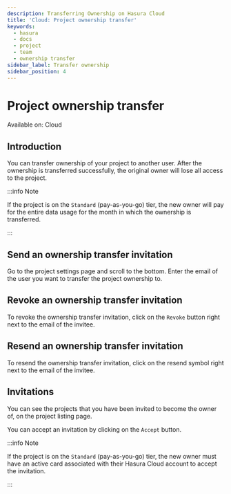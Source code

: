 ```yaml
---
description: Transferring Ownership on Hasura Cloud
title: 'Cloud: Project ownership transfer'
keywords:
  - hasura
  - docs
  - project
  - team
  - ownership transfer
sidebar_label: Transfer ownership
sidebar_position: 4
---
```



# Project ownership transfer

<div className='badge badge--primary heading-badge'>Available on: Cloud</div>

## Introduction

You can transfer ownership of your project to another user. After the ownership is transferred successfully, the
original owner will lose all access to the project.

:::info Note

If the project is on the `Standard` (pay-as-you-go) tier, the new owner will pay for the entire data usage for the month
in which the ownership is transferred.

:::

## Send an ownership transfer invitation

Go to the project settings page and scroll to the bottom. Enter the email of the user you want to transfer the project
ownership to.

<Thumbnail src='/img/projects/transfer-ownership.png' alt='Transfer Project Ownership' width='1146px' />

## Revoke an ownership transfer invitation

To revoke the ownership transfer invitation, click on the `Revoke` button right next to the email of the invitee.

<Thumbnail src='/img/projects/remove-ownership.png' alt='Remove transfer ownership invite' width='1146px' />

## Resend an ownership transfer invitation

To resend the ownership transfer invitation, click on the resend symbol right next to the email of the invitee.

<Thumbnail src='/img/projects/resent-ownership.png' alt='Resend transfer ownership invite' width='1146px' />

## Invitations

You can see the projects that you have been invited to become the owner of, on the project listing page.

<Thumbnail src='/img/projects/project-ownership-invitation.png' alt='Projects invited to own' width='1146px' />

You can accept an invitation by clicking on the `Accept` button.

:::info Note

If the project is on the `Standard` (pay-as-you-go) tier, the new owner must have an active card associated with their
Hasura Cloud account to accept the invitation.

:::
